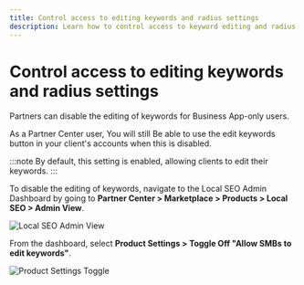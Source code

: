 ```yaml
---
title: Control access to editing keywords and radius settings
description: Learn how to control access to keyword editing and radius settings for Business App users
---
```


# Control access to editing keywords and radius settings

Partners can disable the editing of keywords for Business App-only users.

As a Partner Center user, You will still Be able to use the edit keywords button in your client's accounts when this is disabled.

:::note
By default, this setting is enabled, allowing clients to edit their keywords.
:::

To disable the editing of keywords, navigate to the Local SEO Admin Dashboard by going to **Partner Center > Marketplace > Products > Local SEO > Admin View**.

![Local SEO Admin View](./img/keyword-tracking-admin-view.jpg)

From the dashboard, select **Product Settings > Toggle Off "Allow SMBs to edit keywords"**.

![Product Settings Toggle](./img/keyword-tracking-product-settings.jpg)